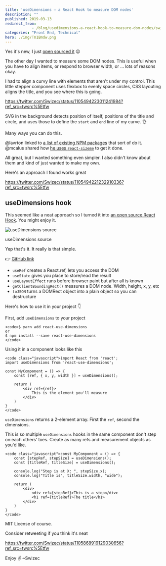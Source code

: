 ```yaml
---
title: 'useDimensions – a React Hook to measure DOM nodes'
description: ""
published: 2019-03-13
redirect_from: 
            - /blog/usedimensions-a-react-hook-to-measure-dom-nodes/swizec/8983
categories: "Front End, Technical"
hero: ./img/Tm1Bmdw.png
---
```


Yes it's new, I just [open sourced it](https://github.com/Swizec/useDimensions) 😛

The other day I wanted to measure some DOM nodes. This is useful when you have to align items, or respond to browser width, or ... lots of reasons okay.

I had to align a curvy line with elements that aren't under my control. This little stepper component uses flexbox to evenly space circles, CSS layouting aligns the title, and you see where this is going.

<https://twitter.com/Swizec/status/1105494223011241984?ref_src=twsrc%5Etfw>

SVG in the background detects position of itself, positions of the title and circle, and uses those to define the `start` and `end` line of my curve. 👌

Many ways you can do this.

@lavrton linked to [a list of existing NPM packages](https://www.npmjs.com/search?q=hook%20size) that sort of do it. @mcalus shared how [he uses `react-sizeme`](https://github.com/mcalus3/open-fraksl/blob/master/src/components/DomainComponents/DrawingComponents/FractalStage.tsx) to get it done.

All great, but I wanted something even simpler. I also didn't know about them and kind of just wanted to make my own.

Here's an approach I found works great

<https://twitter.com/Swizec/status/1105494221232910336?ref_src=twsrc%5Etfw>

## useDimensions hook

This seemed like a neat approach so I turned it into [an open source React Hook](https://github.com/Swizec/useDimensions). You might enjoy it.

![useDimensions source](./img/Tm1Bmdw.png)

useDimensions source

Yep that's it. It really is that simple.

👉 [GitHub link](https://github.com/Swizec/useDimensions)

-   `useRef` creates a React.ref, lets you access the DOM
-   `useState` gives you place to store/read the result
-   `useLayoutEffect` runs before browser paint but after all is known
-   `getClientBoundingRect()` measures a DOM node. Width, height, x, y, etc
-   `toJSON` turns a DOMRect object into a plain object so you can destructure

Here's how to use it in your project 👇

First, add `useDimensions` to your project

```undefined
<code>$ yarn add react-use-dimensions
or
$ npm install --save react-use-dimensions
</code>
```

Using it in a component looks like this

```undefined
<code class="javascript">import React from 'react';
import useDimensions from 'react-use-dimensions';

const MyComponent = () => {
    const [ref, { x, y, width }] = useDimensions();

    return (
        <div ref={ref}>
            This is the element you'll measure
        </div>
    )
}
</code>
```

`useDimensions` returns a 2-element array. First the `ref`, second the dimensions.

This is so multiple `useDimensions` hooks in the same component don't step on each others' toes. Create as many refs and measurement objects as you'd like.

```undefined
<code class="javascript">const MyComponent = () => {
    const [stepRef, stepSize] = useDimensions();
    const [titleRef, titleSize] = useDimensions();

    console.log("Step is at X: ", stepSize.x);
    console.log("Title is", titleSize.width, "wide");

    return (
        <div>
            <div ref={stepRef}>This is a step</div>
            <h1 ref={titleRef}>The title</h1>
        </div>
    )
}
</code>
```

MIT License of course.

Consider retweeting if you think it's neat

<https://twitter.com/Swizec/status/1105868919129030656?ref_src=twsrc%5Etfw>

Enjoy ✌️ ~Swizec
